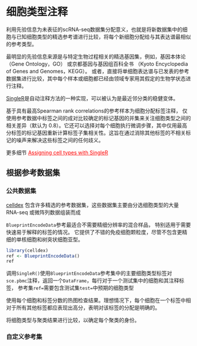 # 细胞类型注释

利用先验信息为未表征的scRNA-seq数据集分配意义，也就是将新数据集中的细胞与已知细胞类型的精选参考谱进行比较，将每个新细胞分配给与其表达谱最相似的参考类型。

最明显的先验信息来源是与特定生物过程相关的精选基因集，例如，基因本体论 （Gene Ontology，GO） 或京都基因与基因组百科全书 （Kyoto Encyclopedia of Genes and Genomes，KEGG）。 或者，直接将单细胞表达谱与已发表的参考数据集进行比较，其中每个样本或细胞都已经由领域专家用其假定的生物学状态进行注释。

[SingleR](https://bioconductor.org/packages/3.18/bioc/html/SingleR.html)是自动注释方法的一种实现，可以被认为是最近邻分类的稳健变体。

基于具有最高Spearman rank correlations的参考样本为细胞分配标签注释， 仅使用参考数据中标签之间的成对比较确定的标记基因的并集来关注细胞类型之间的相关差异（默认为 0.8）。它还可以选择对每个细胞执行微调步骤，其中仅用最高分标签的标记基因重新计算标签子集相关性。这旨在通过消除其他标签的不相关标记的噪声来解决这些标签之间的任何歧义。

更多细节 [Assigning cell types with SingleR](https://bioconductor.org/books/release/SingleRBook/){style="color:red"}

## 根据参考数据集

### 公共数据集

[celldex](https://bioconductor.org/packages/3.18/data/experiment/html/celldex.html) 包含许多精选的参考数据集，这些数据集主要由分选细胞类型的大量 RNA-seq 或微阵列数据组装而成

`BlueprintEncodeData`参考最适合不需要精细分辨率的混合样品， 特别适用于需要快速易于解释的标签的情况。 它提供了不错的免疫细胞颗粒度，尽管不包含更精细的单核细胞和树突状细胞亚型。

```r
library(celldex)
ref <- BlueprintEncodeData()
ref
```

调用`SingleR()`使用`BlueprintEncodeData`参考集中的主要细胞类型标签对`sce.pbmc`注释，返回一个`DataFrame`，每行对于一个测试集中的细胞和其注释标签， 参考集`ref=`需要包含测试集`test=`中预期的细胞类型

使用每个细胞和标签分数的热图检查结果。理想情况下，每个细胞在一个标签中相对于所有其他标签都应表现出高分，表明对该标签的分配是明确的。

将细胞类型与聚类结果进行比较，以确定每个聚类的身份。

### 自定义参考集
